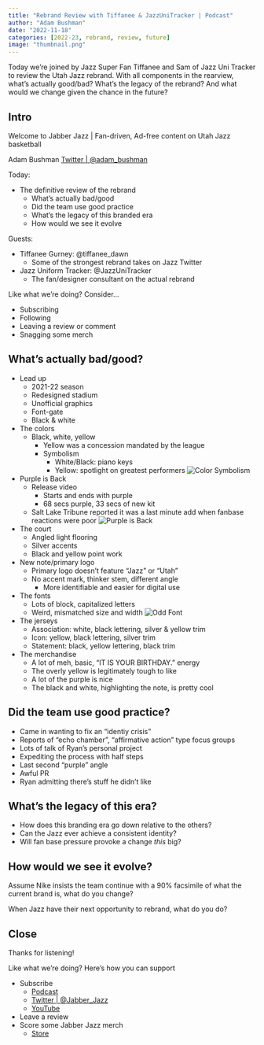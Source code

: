 ```yaml
---
title: "Rebrand Review with Tiffanee & JazzUniTracker | Podcast"
author: "Adam Bushman"
date: "2022-11-18"
categories: [2022-23, rebrand, review, future]
image: "thumbnail.png"
---
```


Today we're joined by Jazz Super Fan Tiffanee and Sam of Jazz Uni Tracker to review the Utah Jazz rebrand. With all components in the rearview, what's actually good/bad? What's the legacy of the rebrand? And what would we change given the chance in the future?

## Intro

Welcome to Jabber Jazz | Fan-driven, Ad-free content on Utah Jazz basketball

Adam Bushman [Twitter | @adam_bushman](https://www.twitter.com/adam_bushman)

Today:

*   The definitive review of the rebrand
    -   What's actually bad/good
    -   Did the team use good practice
    -   What's the legacy of this branded era
    -   How would we see it evolve

Guests:

*   Tiffanee Gurney: @tiffanee_dawn
    -   Some of the strongest rebrand takes on Jazz Twitter
*   Jazz Uniform Tracker: @JazzUniTracker
    -   The fan/designer consultant on the actual rebrand


Like what we're doing? Consider...

*   Subscribing
*   Following
*   Leaving a review or comment
*   Snagging some merch


## What's actually bad/good?

*   Lead up
    -   2021-22 season
    -   Redesigned stadium
    -   Unofficial graphics
    -   Font-gate
    -   Black & white
*   The colors
    -   Black, white, yellow
        *   Yellow was a concession mandated by the league
        *   Symbolism
            -   White/Black: piano keys
            -   Yellow: spotlight on greatest performers
![Color Symbolism](colors-explanation.png)
*   Purple is Back
    -   Release video
        *   Starts and ends with purple
        *   68 secs purple, 33 secs of new kit
    -   Salt Lake Tribune reported it was a last minute add when fanbase reactions were poor
![Purple is Back](purple-is-back.png)
*   The court
    -   Angled light flooring
    -   Silver accents
    -   Black and yellow point work
*   New note/primary logo
    -   Primary logo doesn't feature "Jazz" or "Utah"
    -   No accent mark, thinker stem, different angle
        *   More identifiable and easier for digital use
*   The fonts
    -   Lots of block, capitalized letters
    -   Weird, mismatched size and width
![Odd Font](weird-font.png)
*   The jerseys
    -   Association: white, black lettering, silver & yellow trim
    -   Icon: yellow, black lettering, silver trim
    -   Statement: black, yellow lettering, black trim
*   The merchandise
    -   A lot of meh, basic, "IT IS YOUR BIRTHDAY." energy
    -   The overly yellow is legitimately tough to like
    -   A lot of the purple is nice
    -   The black and white, highlighting the note, is pretty cool

## Did the team use good practice?

*   Came in wanting to fix an "identiy crisis"
*   Reports of "echo chamber", "affirmative action" type focus groups
*   Lots of talk of Ryan's personal project
*   Expediting the process with half steps
*   Last second "purple" angle
*   Awful PR
*   Ryan admitting there's stuff he didn't like

## What's the legacy of this era?

*   How does this branding era go down relative to the others?
*   Can the Jazz ever achieve a consistent identity?
*   Will fan base pressure provoke a change *this* big?

## How would we see it evolve?

Assume Nike insists the team continue with a 90% facsimile of what the current brand is, what do you change?

When Jazz have their next opportunity to rebrand, what do you do?



## Close

Thanks for listening!

Like what we're doing? Here's how you can support

*   Subscribe
    -   [Podcast](https://linktr.ee/jabberjazz)
    -   [Twitter | @Jabber_Jazz](https://twitter.com/Jabber_Jazz)
    -   [YouTube](https://www.youtube.com/jabberjazz)
*   Leave a review
*   Score some Jabber Jazz merch
    -   [Store](https://jabber-jazz.myspreadshop.com/)
